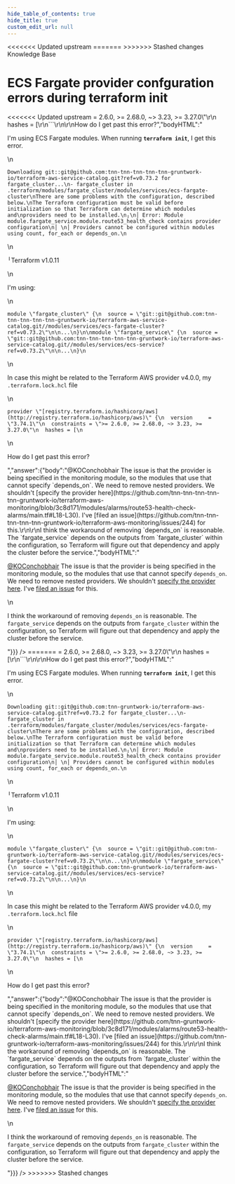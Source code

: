 ```yaml
---
hide_table_of_contents: true
hide_title: true
custom_edit_url: null
---
```



<head>
<<<<<<< Updated upstream
  <link rel="canonical" href="https://github.com/tnn-tnn-tnn-tnn-tnn-gruntwork-io/knowledge-base/discussions/192" />
=======
  <link rel="canonical" href="https://github.com/tnn-gruntwork-io/knowledge-base/discussions/192" />
>>>>>>> Stashed changes
</head>

<CenterLayout>
<span className="searchCategory">Knowledge Base</span>
<h1>ECS Fargate provider confguration errors during terraform init</h1>
<<<<<<< Updated upstream
<GitHub discussion={{"id":"D_kwDOF8slf84AOxEc","number":192,"author":{"login":"rhoboat"},"title":"ECS Fargate provider confguration errors during terraform init","body":"I'm using ECS Fargate modules. When running **`terraform init`**, I get this error.\r\n\r\n```\r\nDownloading git::git@github.com:tnn-tnn-tnn-tnn-tnn-gruntwork-io/terraform-aws-service-catalog.git?ref=v0.73.2 for fargate_cluster...\r\n- fargate_cluster in .terraform/modules/fargate_cluster/modules/services/ecs-fargate-cluster\r\nThere are some problems with the configuration, described below.\r\nThe Terraform configuration must be valid before initialization so that Terraform can determine which modules and\r\nproviders need to be installed.\r\n╷\r\n│ Error: Module module.fargate_service.module.route53_health_check contains provider configuration\r\n│ \r\n│ Providers cannot be configured within modules using count, for_each or depends_on.\r\n```\r\n╵Terraform v1.0.11\r\n\r\nI'm using:\r\n\r\n```\r\nmodule \"fargate_cluster\" {\r\n  source = \"git::git@github.com:tnn-tnn-tnn-tnn-tnn-gruntwork-io/terraform-aws-service-catalog.git//modules/services/ecs-fargate-cluster?ref=v0.73.2\"\r\n\r\n...\r\n}\r\n\r\nmodule \"fargate_service\" {\r\n  source = \"git::git@github.com:tnn-tnn-tnn-tnn-tnn-gruntwork-io/terraform-aws-service-catalog.git//modules/services/ecs-service?ref=v0.73.2\"\r\n\r\n...\r\n}\r\n```\r\n\r\nIn case this might be related to the Terraform AWS provider v4.0.0, my `.terraform.lock.hcl` file\r\n```\r\nprovider \"[registry.terraform.io/hashicorp/aws](http://registry.terraform.io/hashicorp/aws)\" {\r\n  version     = \"3.74.1\"\r\n  constraints = \">= 2.6.0, >= 2.68.0, ~> 3.23, >= 3.27.0\"\r\n  hashes = [\r\n```\r\n\r\nHow do I get past this error?","bodyHTML":"<p dir=\"auto\">I'm using ECS Fargate modules. When running <strong><code class=\"notranslate\">terraform init</code></strong>, I get this error.</p>\n<div class=\"snippet-clipboard-content notranslate position-relative overflow-auto\" data-snippet-clipboard-copy-content=\"Downloading git::git@github.com:tnn-tnn-tnn-tnn-tnn-gruntwork-io/terraform-aws-service-catalog.git?ref=v0.73.2 for fargate_cluster...\n- fargate_cluster in .terraform/modules/fargate_cluster/modules/services/ecs-fargate-cluster\nThere are some problems with the configuration, described below.\nThe Terraform configuration must be valid before initialization so that Terraform can determine which modules and\nproviders need to be installed.\n╷\n│ Error: Module module.fargate_service.module.route53_health_check contains provider configuration\n│ \n│ Providers cannot be configured within modules using count, for_each or depends_on.\"><pre class=\"notranslate\"><code class=\"notranslate\">Downloading git::git@github.com:tnn-tnn-tnn-tnn-tnn-gruntwork-io/terraform-aws-service-catalog.git?ref=v0.73.2 for fargate_cluster...\n- fargate_cluster in .terraform/modules/fargate_cluster/modules/services/ecs-fargate-cluster\nThere are some problems with the configuration, described below.\nThe Terraform configuration must be valid before initialization so that Terraform can determine which modules and\nproviders need to be installed.\n╷\n│ Error: Module module.fargate_service.module.route53_health_check contains provider configuration\n│ \n│ Providers cannot be configured within modules using count, for_each or depends_on.\n</code></pre></div>\n<p dir=\"auto\">╵Terraform v1.0.11</p>\n<p dir=\"auto\">I'm using:</p>\n<div class=\"snippet-clipboard-content notranslate position-relative overflow-auto\" data-snippet-clipboard-copy-content=\"module &quot;fargate_cluster&quot; {\n  source = &quot;git::git@github.com:tnn-tnn-tnn-tnn-tnn-gruntwork-io/terraform-aws-service-catalog.git//modules/services/ecs-fargate-cluster?ref=v0.73.2&quot;\n\n...\n}\n\nmodule &quot;fargate_service&quot; {\n  source = &quot;git::git@github.com:tnn-tnn-tnn-tnn-tnn-gruntwork-io/terraform-aws-service-catalog.git//modules/services/ecs-service?ref=v0.73.2&quot;\n\n...\n}\"><pre class=\"notranslate\"><code class=\"notranslate\">module \"fargate_cluster\" {\n  source = \"git::git@github.com:tnn-tnn-tnn-tnn-tnn-gruntwork-io/terraform-aws-service-catalog.git//modules/services/ecs-fargate-cluster?ref=v0.73.2\"\n\n...\n}\n\nmodule \"fargate_service\" {\n  source = \"git::git@github.com:tnn-tnn-tnn-tnn-tnn-gruntwork-io/terraform-aws-service-catalog.git//modules/services/ecs-service?ref=v0.73.2\"\n\n...\n}\n</code></pre></div>\n<p dir=\"auto\">In case this might be related to the Terraform AWS provider v4.0.0, my <code class=\"notranslate\">.terraform.lock.hcl</code> file</p>\n<div class=\"snippet-clipboard-content notranslate position-relative overflow-auto\" data-snippet-clipboard-copy-content=\"provider &quot;[registry.terraform.io/hashicorp/aws](http://registry.terraform.io/hashicorp/aws)&quot; {\n  version     = &quot;3.74.1&quot;\n  constraints = &quot;&gt;= 2.6.0, &gt;= 2.68.0, ~&gt; 3.23, &gt;= 3.27.0&quot;\n  hashes = [\"><pre class=\"notranslate\"><code class=\"notranslate\">provider \"[registry.terraform.io/hashicorp/aws](http://registry.terraform.io/hashicorp/aws)\" {\n  version     = \"3.74.1\"\n  constraints = \"&gt;= 2.6.0, &gt;= 2.68.0, ~&gt; 3.23, &gt;= 3.27.0\"\n  hashes = [\n</code></pre></div>\n<p dir=\"auto\">How do I get past this error?</p>","answer":{"body":"@KOConchobhair The issue is that the provider is being specified in the monitoring module, so the modules that use that cannot specify `depends_on`. We need to remove nested providers. We shouldn't [specify the provider here](https://github.com/tnn-tnn-tnn-tnn-tnn-gruntwork-io/terraform-aws-monitoring/blob/3c8d171/modules/alarms/route53-health-check-alarms/main.tf#L18-L30). I've [filed an issue](https://github.com/tnn-tnn-tnn-tnn-tnn-gruntwork-io/terraform-aws-monitoring/issues/244) for this.\r\n\r\nI think the workaround of removing `depends_on` is reasonable. The `fargate_service` depends on the outputs from `fargate_cluster` within the configuration, so Terraform will figure out that dependency and apply the cluster before the service.","bodyHTML":"<p dir=\"auto\"><a class=\"user-mention notranslate\" data-hovercard-type=\"user\" data-hovercard-url=\"/users/KOConchobhair/hovercard\" data-octo-click=\"hovercard-link-click\" data-octo-dimensions=\"link_type:self\" href=\"https://github.com/KOConchobhair\">@KOConchobhair</a> The issue is that the provider is being specified in the monitoring module, so the modules that use that cannot specify <code class=\"notranslate\">depends_on</code>. We need to remove nested providers. We shouldn't <a href=\"https://github.com/tnn-tnn-tnn-tnn-tnn-gruntwork-io/terraform-aws-monitoring/blob/3c8d171/modules/alarms/route53-health-check-alarms/main.tf#L18-L30\">specify the provider here</a>. I've <a href=\"https://github.com/tnn-tnn-tnn-tnn-tnn-gruntwork-io/terraform-aws-monitoring/issues/244\">filed an issue</a> for this.</p>\n<p dir=\"auto\">I think the workaround of removing <code class=\"notranslate\">depends_on</code> is reasonable. The <code class=\"notranslate\">fargate_service</code> depends on the outputs from <code class=\"notranslate\">fargate_cluster</code> within the configuration, so Terraform will figure out that dependency and apply the cluster before the service.</p>"}}} />
=======
<GitHub discussion={{"id":"D_kwDOF8slf84AOxEc","number":192,"author":{"login":"rhoboat"},"title":"ECS Fargate provider confguration errors during terraform init","body":"I'm using ECS Fargate modules. When running **`terraform init`**, I get this error.\r\n\r\n```\r\nDownloading git::git@github.com:tnn-gruntwork-io/terraform-aws-service-catalog.git?ref=v0.73.2 for fargate_cluster...\r\n- fargate_cluster in .terraform/modules/fargate_cluster/modules/services/ecs-fargate-cluster\r\nThere are some problems with the configuration, described below.\r\nThe Terraform configuration must be valid before initialization so that Terraform can determine which modules and\r\nproviders need to be installed.\r\n╷\r\n│ Error: Module module.fargate_service.module.route53_health_check contains provider configuration\r\n│ \r\n│ Providers cannot be configured within modules using count, for_each or depends_on.\r\n```\r\n╵Terraform v1.0.11\r\n\r\nI'm using:\r\n\r\n```\r\nmodule \"fargate_cluster\" {\r\n  source = \"git::git@github.com:tnn-gruntwork-io/terraform-aws-service-catalog.git//modules/services/ecs-fargate-cluster?ref=v0.73.2\"\r\n\r\n...\r\n}\r\n\r\nmodule \"fargate_service\" {\r\n  source = \"git::git@github.com:tnn-gruntwork-io/terraform-aws-service-catalog.git//modules/services/ecs-service?ref=v0.73.2\"\r\n\r\n...\r\n}\r\n```\r\n\r\nIn case this might be related to the Terraform AWS provider v4.0.0, my `.terraform.lock.hcl` file\r\n```\r\nprovider \"[registry.terraform.io/hashicorp/aws](http://registry.terraform.io/hashicorp/aws)\" {\r\n  version     = \"3.74.1\"\r\n  constraints = \">= 2.6.0, >= 2.68.0, ~> 3.23, >= 3.27.0\"\r\n  hashes = [\r\n```\r\n\r\nHow do I get past this error?","bodyHTML":"<p dir=\"auto\">I'm using ECS Fargate modules. When running <strong><code class=\"notranslate\">terraform init</code></strong>, I get this error.</p>\n<div class=\"snippet-clipboard-content notranslate position-relative overflow-auto\" data-snippet-clipboard-copy-content=\"Downloading git::git@github.com:tnn-gruntwork-io/terraform-aws-service-catalog.git?ref=v0.73.2 for fargate_cluster...\n- fargate_cluster in .terraform/modules/fargate_cluster/modules/services/ecs-fargate-cluster\nThere are some problems with the configuration, described below.\nThe Terraform configuration must be valid before initialization so that Terraform can determine which modules and\nproviders need to be installed.\n╷\n│ Error: Module module.fargate_service.module.route53_health_check contains provider configuration\n│ \n│ Providers cannot be configured within modules using count, for_each or depends_on.\"><pre class=\"notranslate\"><code class=\"notranslate\">Downloading git::git@github.com:tnn-gruntwork-io/terraform-aws-service-catalog.git?ref=v0.73.2 for fargate_cluster...\n- fargate_cluster in .terraform/modules/fargate_cluster/modules/services/ecs-fargate-cluster\nThere are some problems with the configuration, described below.\nThe Terraform configuration must be valid before initialization so that Terraform can determine which modules and\nproviders need to be installed.\n╷\n│ Error: Module module.fargate_service.module.route53_health_check contains provider configuration\n│ \n│ Providers cannot be configured within modules using count, for_each or depends_on.\n</code></pre></div>\n<p dir=\"auto\">╵Terraform v1.0.11</p>\n<p dir=\"auto\">I'm using:</p>\n<div class=\"snippet-clipboard-content notranslate position-relative overflow-auto\" data-snippet-clipboard-copy-content=\"module &quot;fargate_cluster&quot; {\n  source = &quot;git::git@github.com:tnn-gruntwork-io/terraform-aws-service-catalog.git//modules/services/ecs-fargate-cluster?ref=v0.73.2&quot;\n\n...\n}\n\nmodule &quot;fargate_service&quot; {\n  source = &quot;git::git@github.com:tnn-gruntwork-io/terraform-aws-service-catalog.git//modules/services/ecs-service?ref=v0.73.2&quot;\n\n...\n}\"><pre class=\"notranslate\"><code class=\"notranslate\">module \"fargate_cluster\" {\n  source = \"git::git@github.com:tnn-gruntwork-io/terraform-aws-service-catalog.git//modules/services/ecs-fargate-cluster?ref=v0.73.2\"\n\n...\n}\n\nmodule \"fargate_service\" {\n  source = \"git::git@github.com:tnn-gruntwork-io/terraform-aws-service-catalog.git//modules/services/ecs-service?ref=v0.73.2\"\n\n...\n}\n</code></pre></div>\n<p dir=\"auto\">In case this might be related to the Terraform AWS provider v4.0.0, my <code class=\"notranslate\">.terraform.lock.hcl</code> file</p>\n<div class=\"snippet-clipboard-content notranslate position-relative overflow-auto\" data-snippet-clipboard-copy-content=\"provider &quot;[registry.terraform.io/hashicorp/aws](http://registry.terraform.io/hashicorp/aws)&quot; {\n  version     = &quot;3.74.1&quot;\n  constraints = &quot;&gt;= 2.6.0, &gt;= 2.68.0, ~&gt; 3.23, &gt;= 3.27.0&quot;\n  hashes = [\"><pre class=\"notranslate\"><code class=\"notranslate\">provider \"[registry.terraform.io/hashicorp/aws](http://registry.terraform.io/hashicorp/aws)\" {\n  version     = \"3.74.1\"\n  constraints = \"&gt;= 2.6.0, &gt;= 2.68.0, ~&gt; 3.23, &gt;= 3.27.0\"\n  hashes = [\n</code></pre></div>\n<p dir=\"auto\">How do I get past this error?</p>","answer":{"body":"@KOConchobhair The issue is that the provider is being specified in the monitoring module, so the modules that use that cannot specify `depends_on`. We need to remove nested providers. We shouldn't [specify the provider here](https://github.com/tnn-gruntwork-io/terraform-aws-monitoring/blob/3c8d171/modules/alarms/route53-health-check-alarms/main.tf#L18-L30). I've [filed an issue](https://github.com/tnn-gruntwork-io/terraform-aws-monitoring/issues/244) for this.\r\n\r\nI think the workaround of removing `depends_on` is reasonable. The `fargate_service` depends on the outputs from `fargate_cluster` within the configuration, so Terraform will figure out that dependency and apply the cluster before the service.","bodyHTML":"<p dir=\"auto\"><a class=\"user-mention notranslate\" data-hovercard-type=\"user\" data-hovercard-url=\"/users/KOConchobhair/hovercard\" data-octo-click=\"hovercard-link-click\" data-octo-dimensions=\"link_type:self\" href=\"https://github.com/KOConchobhair\">@KOConchobhair</a> The issue is that the provider is being specified in the monitoring module, so the modules that use that cannot specify <code class=\"notranslate\">depends_on</code>. We need to remove nested providers. We shouldn't <a href=\"https://github.com/tnn-gruntwork-io/terraform-aws-monitoring/blob/3c8d171/modules/alarms/route53-health-check-alarms/main.tf#L18-L30\">specify the provider here</a>. I've <a href=\"https://github.com/tnn-gruntwork-io/terraform-aws-monitoring/issues/244\">filed an issue</a> for this.</p>\n<p dir=\"auto\">I think the workaround of removing <code class=\"notranslate\">depends_on</code> is reasonable. The <code class=\"notranslate\">fargate_service</code> depends on the outputs from <code class=\"notranslate\">fargate_cluster</code> within the configuration, so Terraform will figure out that dependency and apply the cluster before the service.</p>"}}} />
>>>>>>> Stashed changes

</CenterLayout>
  

<!-- ##DOCS-SOURCER-START
{
  "sourcePlugin": "github-discussions",
  "hash": "39ee18330729bd89e6d822fd7e544de0"
}
##DOCS-SOURCER-END -->
